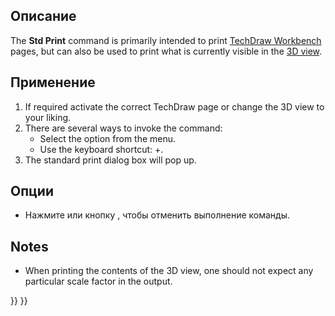 <languages/>

{{Docnav/ru
|[[Std_ProjectInfo/ru|Команда "Информация о проекте..."]]
|[[Std_PrintPreview/ru|Команда "Предварительный просмотр..."]]
|[[Std_File_Menu/ru|Меню "Файл"]]
|IconL=Std_ProjectInfo.svg
|IconR=Std_PrintPreview.svg
|IconC=Freecad.svg
}}

{{GuiCommand/ru
|Name=Std Print
|Name/ru=Std Print
|MenuLocation=Файл → Печать...
|Workbenches=All
|Shortcut={{KEY|Ctrl}}+{{KEY|P}}
|SeeAlso=[[Std_PrintPreview/ru|Предварительный просмотр...]], [[Std_PrintPdf/ru|Std PrintPdf]], [[Std_Export/ru|Std Export]], [[Std_ViewScreenShot/ru|Std ViewScreenShot]]
}}

<span id="Description"></span>
==Описание==

The '''Std Print''' command is primarily intended to print [[TechDraw_Workbench|TechDraw Workbench]] pages, but can also be used to print what is currently visible in the [[3D_View|3D view]].

<span id="Usage"></span>
==Применение==

# If required activate the correct TechDraw page or change the 3D view to your liking.
# There are several ways to invoke the command:
#* Select the {{MenuCommand|File → [[Image:Std_Print.svg|16px]] Print...}} option from the menu.
#* Use the keyboard shortcut: {{KEY|Ctrl}}+{{KEY|P}}.
# The standard print dialog box will pop up.

<span id="Options"></span>
==Опции==

* Нажмите {{KEY|Esc}} или кнопку {{Button|Отмена}}, чтобы отменить выполнение команды.

==Notes==

* When printing the contents of the 3D view, one should not expect any particular scale factor in the output.


{{Docnav/ru
|[[Std_ProjectInfo/ru|Команда "Информация о проекте..."]]
|[[Std_PrintPreview/ru|Команда "Предварительный просмотр..."]]
|[[Std_File_Menu/ru|Меню "Файл"]]
|IconL=Std_ProjectInfo.svg
|IconR=Std_PrintPreview.svg
|IconC=Freecad.svg
}}

{{Std_Base_navi{{#translation:}}}}
{{Userdocnavi{{#translation:}}}}